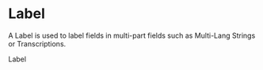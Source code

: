 
<Meta title='Classes/Label' />

# Label

A Label is used to label fields in multi-part fields such as Multi-Lang Strings or Transcriptions.

<Canvas>
  <label class='label'>Label</label>
</Canvas>
